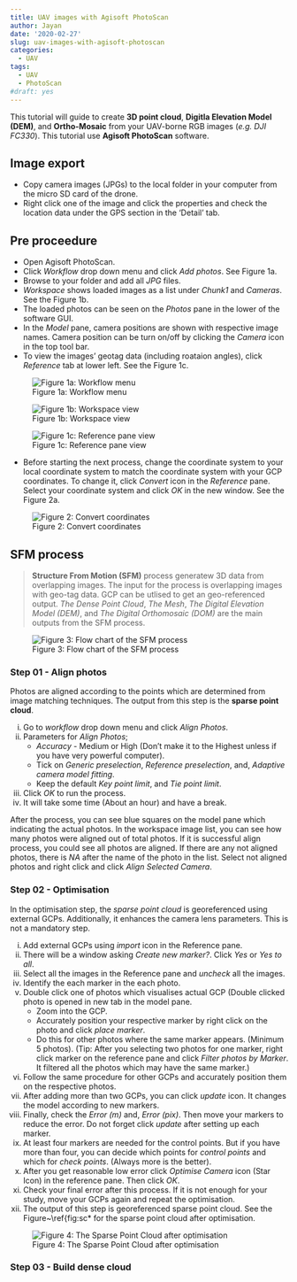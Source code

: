 ```yaml
---
title: UAV images with Agisoft PhotoScan
author: Jayan
date: '2020-02-27'
slug: uav-images-with-agisoft-photoscan
categories:
  - UAV
tags:
  - UAV
  - PhotoScan
#draft: yes
---
```


This tutorial will guide to create **3D point cloud**, **Digitla Elevation Model (DEM)**, and **Ortho-Mosaic** from your UAV-borne RGB images (*e.g. DJI FC330*). This tutorial use **Agisoft PhotoScan** software.

## Image export

* Copy camera images (JPGs) to the local folder in your computer from the micro SD card of the drone.
* Right click one of the image and click the properties and check the location data under the GPS section in the 'Detail' tab.

## Pre proceedure

* Open Agisoft PhotoScan.
* Click *Workflow* drop down menu and click *Add photos*. See Figure 1a.
* Browse to your folder and add all *JPG* files.
* *Workspace* shows loaded images as a list under *Chunk1* and *Cameras*. See the Figure 1b.
* The loaded photos can be seen on the *Photos* pane in the lower of the software GUI.
* In the *Model* pane, camera positions are shown with respective image names. Camera position can be turn on/off by clicking the *Camera* icon in the top tool bar.
* To view the images' geotag data (including roataion angles), click *Reference* tab at lower left. See the Figure 1c.

![Figure 1a: Workflow menu](D:/Blog_data/jblog/static/img/add_photos.png)

![Figure 1b: Workspace view](D:/Blog_data/jblog/static/img/workspace.png)

![Figure 1c: Reference pane view](D:/Blog_data/jblog/static/img/reference_pane.png)

* Before starting the next process, change the coordinate system to your local coordinate system to match the coordinate system with your GCP coordinates. To change it, click *Convert* icon in the *Reference* pane. Select your coordinate system and click *OK* in the new window. See the Figure 2a.


![Figure 2: Convert coordinates](D:/Blog_data/jblog/static/img/convert_crs.png)

## SFM process

> **Structure From Motion (SFM)** process generatew 3D data from overlapping images. The input for the process is overlapping images with geo-tag data. GCP can be utlised to get an geo-referenced output. *The Dense Point Cloud*, *The Mesh*, *The Digital Elevation Model (DEM)*, and *The Digital Orthomosaic (DOM)* are the main outputs from the SFM process.

![Figure 3: Flow chart of the SFM process](D:/Blog_data/jblog/static/img/sfm.png)

### Step 01 - Align photos

Photos are aligned according to the points which are determined from image matching techniques. The output from this step is the **sparse point cloud**.

i) Go to *workflow* drop down menu and click *Align Photos*.
ii) Parameters for *Align Photos*;
    * *Accuracy* - Medium or High (Don't make it to the Highest unless if you have very powerful computer).
    * Tick on *Generic preselection*, *Reference preselection*, and, *Adaptive camera model fitting*.
    * Keep the default *Key point limit*, and *Tie point limit*.
iii) Click *OK* to run the process.
iv) It will take some time (About an hour) and have a break.

After the process, you can see blue squares on the model pane which indicating the actual photos. In the workspace image list, you can see how many photos were aligned out of total photos. If it is successful align process, you could see all photos are aligned. If there are any not aligned photos, there is *NA* after the name of the photo in the list. Select not aligned photos and right click and click *Align Selected Camera*.

### Step 02 - Optimisation

In the optimisation step, the *sparse point cloud* is georeferenced using external GCPs. Additionally, it enhances the camera lens parameters. This is not a mandatory step.

i) Add external GCPs using *import* icon in the Reference pane.
ii) There will be a window asking *Create new marker?*. Click *Yes* or *Yes to all*.
iii) Select all the images in the Reference pane and *uncheck* all the images.
iv) Identify the each marker in the each photo.
v) Double click one of photos which visualises actual GCP (Double clicked photo is opened in new tab in the model pane.
    * Zoom into the GCP.
    * Accurately position your respective marker by right click on the photo and click *place marker*. 
    * Do this for other photos where the same marker appears. (Minimum 5 photos). (Tip: After you selecting two photos for one marker, right click marker on the reference pane and click *Filter photos by Marker*. It filtered all the photos which may have the same marker.)
vi) Follow the same procedure for other GCPs and accurately position them on the respective photos.
vii) After adding more than two GCPs, you can click *update* icon. It changes the model according to new markers.
viii) Finally, check the *Error (m)* and, *Error (pix)*. Then move your markers to reduce the error. Do not forget click *update* after setting up each marker.
ix) At least four markers are needed for the control points. But if you have more than four, you can decide which points for *control points* and which for *check points*. (Always more is the better).
x) After you get reasonable low error click *Optimise Camera* icon (Star Icon) in the reference pane. Then click *OK*.
xi) Check your final error after this process. If it is not enough for your study, move your GCPs again and repeat the optimisation.
xii) The output of this step is georeferenced sparse point cloud.  See the Figure~\ref{fig:sc* for the sparse point cloud after optimisation.


![Figure 4: The Sparse Point Cloud after optimisation](../../static/img/sc.png)

### Step 03 - Build dense cloud

